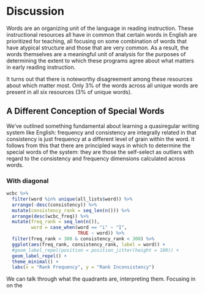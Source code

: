 # Discussion
Words are an organizing unit of the language in reading instruction. These instructional resources all have in common that certain words in English are prioritized for teaching, all focusing on some combination of words that have atypical structure and those that are very common. As a result, the words themselves are a meaningful unit of analysis for the purposes of determining the extent to which these programs agree about what matters in early reading instruction.

It turns out that there is noteworthy disagreement among these resources about which matter most. Only 3% of the words across all unique words are present in all six resources (3% of unique words).


## A Different Conception of Special Words
We've outlined something fundamental about learning a quasiregular writing system like English: frequency and consistency are integrally related in that consistency is just frequency at a different level of grain within the word. It follows from this that there are principled ways in which to determine the special words of the system: they are those the self-select as outliers with regard to the consistency and frequency dimensions calculated across words.

### With diagonal


```r
wcbc %>% 
  filter(word %in% unique(all_lists$word)) %>%
  arrange(-desc(consistency)) %>% 
  mutate(consistency_rank = seq_len(n())) %>%
  arrange(desc(wcbc_freq)) %>% 
  mutate(freq_rank = seq_len(n()),
         word = case_when(word == "i" ~ "I",
                          TRUE ~ word)) %>% 
  filter(freq_rank < 300 & consistency_rank < 300) %>% 
  ggplot(aes(freq_rank, consistency_rank, label = word)) +
  #geom_label_repel(position = position_jitter(height = 100)) +
  geom_label_repel() +
  theme_minimal() +
  labs(x = "Rank Frequency", y = "Rank Inconsistency")


```


We can talk through what the quadrants are, interpreting them. Focusing in on the
